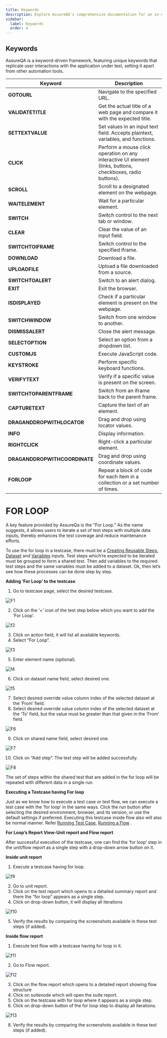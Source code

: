 ```yaml
---
title: Keywords
description: Explore AssureQA's comprehensive documentation for an in-depth look at our services and tools.
sidebar:
  label: Keywords
  order: 4
---
```


## Keywords

AssureQA is a keyword-driven framework, featuring unique keywords that replicate user interactions with the application under test, setting it apart from other automation tools.

| **Keyword**                   | **Description**                                                                 |
| ----------------------------- | ------------------------------------------------------------------------------- |
| **GOTOURL**                   | Navigate to the specified URL.                                                   |
| **VALIDATETITLE**             | Get the actual title of a web page and compare it with the expected title.       |
| **SETTEXTVALUE**              | Set values in an input text field. Accepts plaintext, variables, and functions.  |
| **CLICK**                     | Perform a mouse click operation on any interactive UI element (links, buttons, checkboxes, radio buttons). |
| **SCROLL**                    | Scroll to a designated element on the webpage.                                   |
| **WAITELEMENT**               | Wait for a particular element.                                                   |
| **SWITCH**                    | Switch control to the next tab or window.                                        |
| **CLEAR**                     | Clear the value of an input field.                                               |
| **SWITCHTOIFRAME**            | Switch control to the specified iframe.                                          |
| **DOWNLOAD**                  | Download a file.                                                                |
| **UPLOADFILE**                | Upload a file downloaded from a source.                                          |
| **SWITCHTOALERT**             | Switch to an alert dialog.                                                       |
| **EXIT**                      | Exit the browser.                                                               |
| **ISDISPLAYED**               | Check if a particular element is present on the webpage.                         |
| **SWITCHWINDOW**              | Switch from one window to another.                                               |
| **DISMISSALERT**              | Close the alert message.                                                        |
| **SELECTOPTION**              | Select an option from a dropdown list.                                           |
| **CUSTOMJS**                  | Execute JavaScript code.                                                         |
| **KEYSTROKE**                 | Perform specific keyboard functions.                                             |
| **VERIFYTEXT**                | Verify if a specific value is present on the screen.                             |
| **SWITCHTOPARENTFRAME**       | Switch from an iframe back to the parent frame.                                  |
| **CAPTURETEXT**               | Capture the text of an element.                                                  |
| **DRAGANDDROPWITHLOCATOR**    | Drag and drop using locator values.                                              |
| **INFO**                      | Display information.                                                            |
| **RIGHTCLICK**                | Right-click a particular element.                                                |
| **DRAGANDDROPWITHCOORDINATE** | Drag and drop using coordinate values.                                           |
| **FORLOOP**                   | Repeat a block of code for each item in a collection or a set number of times.   |


# FOR LOOP

A key feature provided by AssureQa is the "For Loop." As the name suggests, it allows users to iterate a set of test steps with multiple data inputs, thereby enhances the test coverage and reduce maintenance efforts.

To use the for loop in a testcase, there must be a [Creating Reusable Steps](), [Dataset]() and [Variables]() inputs. Test steps which’re expected to be iterated must be grouped to form a shared test. Then add variables to the required test steps and the same variables must be added to a dataset. Ok, then let’s see how these processes can be done step by step.

**Adding ‘For Loop’ to the testcase**

1. Go to testcase page, select the desired testcase.

![F1](../../images/F1.png)

2. Click on the ‘+’ icon of the test step below which you want to add the ‘For Loop’.

![f2](../../images/f2.png)

3. Click on action field, it will list all available keywords.
4. Select “For Loop”.

![f3](../../images/f3.png)

5. Enter element name (optional).

![f4](../../images/f4.png)

6. Click on dataset name field, select desired one.

![f5](../../images/f5.jpg)

7. Select desired override value column index of the selected dataset at the ‘From’ field.
8. Select desired override value column index of the selected dataset at the ‘To’ field, but the value must be greater than that given in the ‘From’ field.

![F6](../../images/f6.png)

9. Click on shared name field, select desired one.

![F7](../../images/f7.png)

10. Click on “Add step”. The test step will be added successfully.

![F8](../../images/F8.png)

The set of steps within the shared test that are added in the for loop will be repeated with different data in a single run.

**Executing a Testcase having For loop**

Just as we know how to execute a test case or test flow, we can execute a test case with the ‘for loop’ in the same ways. Click the run button after selecting the desired environment, browser, and its version, or use the default settings if preferred. Executing this testcase inside flow also will also be normal manner.
Refer [Running Test Case](), [Running a Flow]() .

**For Loop’s Report View-Unit report and Flow report**

After successful execution of the testcase, one can find the ‘for loop’ step in the unit/flow report as a single step with a drop-down arrow button on it.

**Inside unit report**

 1. Execute a testcase having for loop.
 
 ![f9](../../images/f9.png)

 2. Go to unit report.
 3. Click on the test report which opens to a detailed summary report and there the “for loop” appears as a single step.
 4. Click on drop-down button, it will display all iterations

 ![f10](../../images/f10.png)

 5. Verify the results by comparing the screenshots available in these test steps (if added).
 
 **Inside flow report**

 1. Execute test flow with a testcase having for loop in it.
 
 ![f11](../../images/f11.png)

 2. Go to Flow report.
 
 ![f12](../../images/f12.png)

 3. Click on the flow report which opens to a detailed report showing flow structure
 4. Click on suitenode which will open the suite report.
 5. Click on the testcase with for loop where it appears as a single step.
 7. Click on drop-down button of the for loop step to display all iterations.

 ![f13](../../images/f13.png)

 8. Verify the results by comparing the screenshots available in these test steps (if added).

